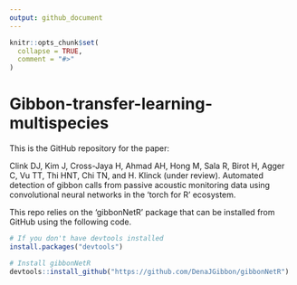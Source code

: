 ```yaml
---
output: github_document
---
```


<!-- README.md is generated from README.Rmd. Please edit that file -->

```r
knitr::opts_chunk$set(
  collapse = TRUE,
  comment = "#>"
)
```

# Gibbon-transfer-learning-multispecies

<!-- badges: start -->
<!-- badges: end -->

This is the GitHub repository for the paper:

Clink DJ, Kim J, Cross-Jaya H, Ahmad AH, Hong M, Sala R, Birot H, Agger C, Vu TT, Thi HNT, Chi TN, and H. Klinck (under review). Automated detection of gibbon calls from passive acoustic monitoring data using convolutional neural networks in the ‘torch for R’ ecosystem.

This repo relies on the 'gibbonNetR' package that can be installed from GitHub using the following code.
```r
# If you don't have devtools installed
install.packages("devtools")

# Install gibbonNetR
devtools::install_github("https://github.com/DenaJGibbon/gibbonNetR")

```

